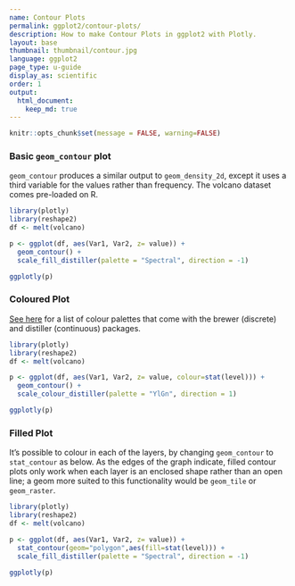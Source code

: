 ```yaml
---
name: Contour Plots
permalink: ggplot2/contour-plots/
description: How to make Contour Plots in ggplot2 with Plotly.
layout: base
thumbnail: thumbnail/contour.jpg
language: ggplot2
page_type: u-guide
display_as: scientific
order: 1
output:
  html_document:
    keep_md: true
---
```


```r
knitr::opts_chunk$set(message = FALSE, warning=FALSE)
```
### Basic `geom_contour` plot
`geom_contour` produces a similar output to `geom_density_2d`, except it uses a third variable for the values rather than frequency. The volcano dataset comes pre-loaded on R.

```r
library(plotly)
library(reshape2)
df <- melt(volcano)

p <- ggplot(df, aes(Var1, Var2, z= value)) +
  geom_contour() +
  scale_fill_distiller(palette = "Spectral", direction = -1)

ggplotly(p)
```

### Coloured Plot
[See here](https://ggplot2.tidyverse.org/reference/scale_brewer.html) for a list of colour palettes that come with the brewer (discrete) and distiller (continuous) packages.

```r
library(plotly)
library(reshape2)
df <- melt(volcano)

p <- ggplot(df, aes(Var1, Var2, z= value, colour=stat(level))) +
  geom_contour() +
  scale_colour_distiller(palette = "YlGn", direction = 1)

ggplotly(p)
```

### Filled Plot
It's possible to colour in each of the layers, by changing `geom_contour` to `stat_contour` as below. As the edges of the graph indicate, filled contour plots only work when each layer is an enclosed shape rather than an open line; a geom more suited to this functionality would be `geom_tile` or `geom_raster`.

```r
library(plotly)
library(reshape2)
df <- melt(volcano)

p <- ggplot(df, aes(Var1, Var2, z= value)) +
  stat_contour(geom="polygon",aes(fill=stat(level))) +
  scale_fill_distiller(palette = "Spectral", direction = -1)

ggplotly(p)
```

